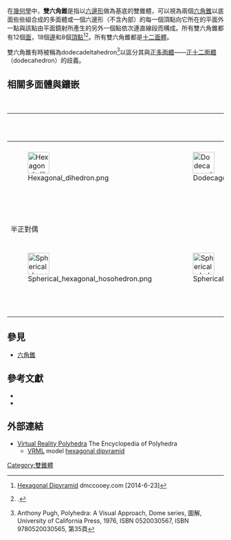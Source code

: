 {{Polyhedronbox
| name = 雙六角錐
| polyhedron = 雙六角錐
| imagename = Hexagonale bipiramide.png
| rotating = Hexagonale bipiramide.png
| rinfo = 雙六角錐
| Type = [[雙錐體|雙錐體]]
| Coxeter_diagram = {{CDD|node_f1|2|node_f1|6|node}}<BR>{{CDD|node_f1|2|node_f1|3|node_f1}}
| Face = 12
| Edge = 18 |
| Vertice = 8 |
| Face_type = 12個[[三角形|三角形]]（側面） <br> 基底為[[六邊形|六邊形]]
| Vertice_type = 
| Schläfli = { } + {6}
| Face_configuration = V4.4.6|
| Wythoff = 
| Symmetry_group = ''D''<sub>6h</sub>, [6,2], (*226), order 24|
| Index_references = 
| dual = [[六角柱|六角柱]]
| Rotation_group = ''D''<sub>''6''</sub>, [6,2]<sup>+</sup>, (226), order 12|
| Dihedral_angle = 
| Properties = [[凸集|凸]] 
| 3d_image = 
| vfigimage = 
| dual_image = Hexagonal_prism.png
| net_image = 
}}
在[[幾何學|幾何學]]中，'''雙六角錐'''是指以[[六邊形|六邊形]]做為基底的雙錐體，可以視為兩個[[六角錐|六角錐]]以底面些些組合成的多面體或一個六邊形（不含內部）的每一個頂點向它所在的平面外一點與該點由平面鏡射所產生的另外一個點依次連直線段而構成。所有雙六角錐都有12個[[面_(幾何)|面]]，18個[[邊_(幾何)|邊]]和8個[[頂點_(幾何)|頂點]]<ref>[http://dmccooey.com/polyhedra/HexagonalDipyramid.html Hexagonal Dipyramid] {{Wayback|url=http://dmccooey.com/polyhedra/HexagonalDipyramid.html |date=20180505095853 }} dmccooey.com [2014-6-23]</ref><ref name="pugh">{{citation|title=Polyhedra: A Visual Approach|first=Anthony|last=Pugh|publisher=University of California Press|year=1976|isbn=9780520030565|pages=21, 27, 62|url=http://books.google.com/books?id=IDDxpYQTR7kC&pg=PA21|accessdate=2014-06-23|archive-date=2014-07-09|archive-url=https://web.archive.org/web/20140709030631/http://books.google.com/books?id=IDDxpYQTR7kC&pg=PA21|dead-url=no}}.</ref>。所有雙六角錐都是[[十二面體|十二面體]]。

雙六角錐有時被稱為dodecadeltahedron<ref>Anthony Pugh, Polyhedra: A Visual Approach, Dome series, 圖解, University of California Press, 1976, ISBN 0520030567, ISBN 9780520030565, 第35頁</ref>以區分其與[[柏拉圖立體|正多面體]]——[[正十二面體|正十二面體]]（dodecahedron）的歧義。

== 相關多面體與鑲嵌 ==
{| class="wikitable"
|+ 半正六邊形二面體球面多面體
|- align=center
!colspan=7|{{link-en|球面對稱群列表|List of spherical symmetry groups|對稱群}}：[[二面體群|[6,2]]], (*622)
![6,2]<sup>+</sup>, (622)
![1<sup>+</sup>,6,2], (322)
![6,2<sup>+</sup>], (2*3)
|- align=center
!{{CDD|node_1|6|node|2|node}}
!{{CDD|node_1|6|node_1|2|node}}
!{{CDD|node|6|node_1|2|node}}
!{{CDD|node|6|node_1|2|node_1}}
!{{CDD|node|6|node|2|node_1}}
!{{CDD|node_1|6|node|2|node_1}}
!{{CDD|node_1|6|node_1|2|node_1}}
!{{CDD|node_h|6|node_h|2x|node_h}}
!{{CDD|node_h1|6|node|2|node}}
!{{CDD|node|6|node_h|2x|node_h}}
|- align=center
| [[File:Hexagonal_dihedron.png|50px]]
| [[File:Dodecagonal_dihedron.png|50px]]
| [[File:Hexagonal_dihedron.png|50px]]
| [[File:Spherical_hexagonal_prism.png|50px]]
| [[File:Spherical_hexagonal_hosohedron.png|50px]]
| [[File:Spherical_truncated_trigonal_prism.png|50px]]
| [[File:Spherical_dodecagonal_prism2.png|50px]]
| [[File:Spherical_hexagonal_antiprism.png|50px]]
| [[File:Trigonal_dihedron.png|50px]]
| [[File:Spherical_trigonal_antiprism.png|50px]]
|- align=center
|{{AnyLink|多邊形二面體|{6,2}|六邊形二面體}}
|{{AnyLink|十二邊形|t{6,2}|十二邊形二面體}}
|{{AnyLink|六邊形|r{6,2}|六邊形二面體}}
|[[正六角柱|2t{6,2}=t{2,6}]]
|{{AnyLink|多面形|2r{6,2}{{=}}{2,6}|六面形}}
|{{AnyLink|正六角柱|rr{6,2}|小斜方截半六邊形二面體}}
|{{AnyLink|正六角柱|tr{6,2}|大斜方截半六邊形二面體}}
|{{AnyLink|正六角反稜柱|sr{6,2}|扭稜六邊形二面體}}
|{{AnyLink|多邊形二面體|h{6,2}|交錯六邊形二面體}}
|{{AnyLink|正八面體|s{2,6}|扭稜六面形}}

|-
!colspan=10|半正對偶
|- align=center
!{{CDD|node_f1|6|node|2|node}}
!{{CDD|node_f1|6|node_f1|2|node}}
!{{CDD|node|6|node_f1|2|node}}
!{{CDD|node|6|node_f1|2|node_f1}}
!{{CDD|node|6|node|2|node_f1}}
!{{CDD|node_f1|6|node|2|node_f1}}
!{{CDD|node_f1|6|node_f1|2|node_f1}}
!{{CDD|node_fh|6|node_fh|2x|node_fh}}
!{{CDD|node_fh|6|node|2|node}}
!{{CDD|node|6|node_fh|2x|node_fh}}
|- align=center
| [[File:Spherical_hexagonal_hosohedron.png|50px]]
| [[File:Spherical_dodecagonal_hosohedron.png|50px]]
| [[File:Spherical_hexagonal_hosohedron.png|50px]]
| [[File:Spherical_hexagonal_bipyramid.png|50px]]
| [[File:Hexagonal_dihedron.png|50px]]
| [[File:Spherical_hexagonal_bipyramid.png|50px]]
| [[File:Spherical_dodecagonal_bipyramid.png|50px]]
| [[File:Spherical_hexagonal_trapezohedron.png|50px]]
| [[File:Spherical_trigonal_hosohedron.png|50px]]
| [[File:Spherical_trigonal_trapezohedron.png|50px]]
|- align=center
|{{AnyLink|多面形|V6<sup>2</sup>|六面形}}
|{{AnyLink|多面形|V12<sup>2</sup>|十二面形}}
|{{AnyLink|多面形|V6<sup>2</sup>|六面形}}
|[[雙六角錐|V4.4.6]]
|{{AnyLink|多邊形二面體|V2<sup>6</sup>|六邊形二面體}}
|[[雙六角錐|V4.4.6]]
|{{AnyLink|雙錐體|V4.4.12|雙十二角錐}}
|[[六方偏方面體|V3.3.3.6]]
|[[三面體|V3<sup>2</sup>]]
|[[正方體|V3.3.3.3]]
|}
{{半正对偶双锥体列表}}

== 參見 ==
* [[六角錐|六角錐]]

== 參考文獻 ==
<references/>
* {{mathworld | urlname = Dipyramid | title = Dipyramid}}
* {{GlossaryForHyperspace | anchor=Bipyramid | title=Bipyramid}}

== 外部連結 ==
*[http://www.georgehart.com/virtual-polyhedra/vp.html Virtual Reality Polyhedra] {{Wayback|url=http://www.georgehart.com/virtual-polyhedra/vp.html |date=20080223132026 }} The Encyclopedia of Polyhedra
** [[VRML|VRML]] model [http://www.georgehart.com/virtual-polyhedra/vrml/hexagonal_dipyramid.wrl hexagonal dipyramid] {{Wayback|url=http://www.georgehart.com/virtual-polyhedra/vrml/hexagonal_dipyramid.wrl |date=20210414131958 }}

{{錐體與柱體}}

[[Category:雙錐體|Category:雙錐體]]